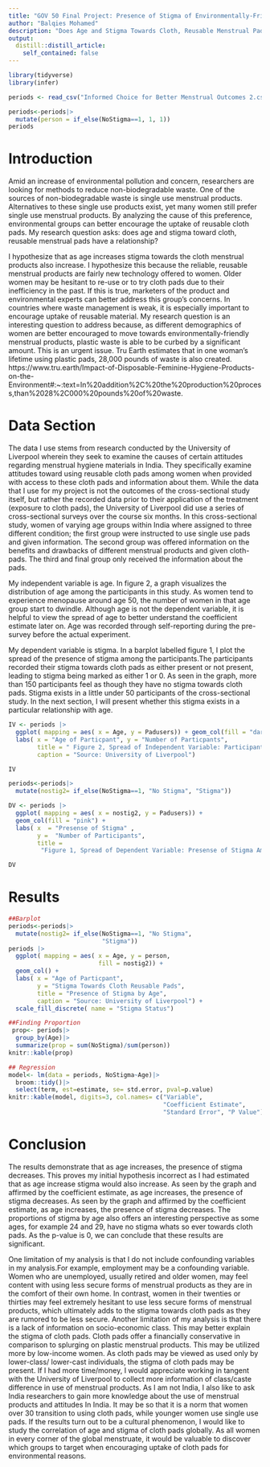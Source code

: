 ```yaml
---
title: "GOV 50 Final Project: Presence of Stigma of Environmentally-Friendly Cloth Pads in India"
author: "Balqies Mohamed"
description: "Does Age and Stigma Towards Cloth, Reusable Menstrual Pads Have A Relationship?" 
output:
  distill::distill_article:
    self_contained: false
---
```




```r
library(tidyverse)
library(infer)

periods <- read_csv("Informed Choice for Better Menstrual Outcomes 2.csv")

periods<-periods|>
  mutate(person = if_else(NoStigma==1, 1, 1))
periods

```


# Introduction

Amid an increase of environmental pollution and concern, researchers are looking for methods to reduce non-biodegradable waste. One of the sources of non-biodegradable waste is single use menstrual products. Alternatives to these single use products exist, yet many women still prefer single use menstrual products. By analyzing the cause of this preference, environmental groups can better encourage the uptake of reusable cloth pads. My research question asks: does age and stigma toward cloth, reusable menstrual pads have a relationship? 

I hypothesize that as age increases stigma towards the cloth menstrual products also increase. I hypothesize this because the reliable, reusable menstrual products are fairly new technology offered to women. Older women may be hesitant to re-use or to try cloth pads due to  their inefficiency in the past. If this is true, marketers of the product and environmental experts can better address this group's concerns. In countries where waste management is weak, it is especially important to encourage uptake of reusable material. My research question is an interesting question to address because, as different demographics of women are better encouraged to move towards environmentally-friendly menstrual products, plastic waste is able to be curbed by a significant amount. This is an urgent issue. Tru Earth estimates that in one woman's lifetime using plastic pads, 28,000 pounds of waste is also created. 
https://www.tru.earth/Impact-of-Disposable-Feminine-Hygiene-Products-on-the-Environment#:~:text=In%20addition%2C%20the%20production%20process,than%2028%2C000%20pounds%20of%20waste.


# Data Section 

The data I use stems from research conducted by the University of Liverpool wherein they seek to examine the causes of certain attitudes regarding menstrual hygiene materials in India. They specifically examine attitudes toward using reusable cloth pads among women when provided with access to these cloth pads and information about them. While the data that I use for my project is not the outcomes of the cross-sectional study itself, but rather the recorded data prior to their application of the treatment (exposure to cloth pads), the University of Liverpool did use a series of cross-sectional surveys over the course six months. In this cross-sectional study, women of varying age groups within India where assigned to three different condition; the first group were instructed to use single use pads and given information. The second group was offered information on the benefits and drawbacks of different menstrual products and given cloth-pads. The third and final group only received the information about the pads. 

My independent variable is age. In figure 2, a graph visualizes the distribution of age among the participants in this study. As women tend to experience menopause around age 50, the number of women in that age group start to dwindle. Although age is not the dependent variable, it is helpful to view the spread of age to better understand the coefficient estimate later on. Age was recorded through self-reporting during the pre-survey before the actual experiment. 

My dependent variable is stigma. In a barplot labelled figure 1, I plot the spread of the presence of stigma among the participants.The participants recorded their stigma towards cloth pads as either present or not present, leading to stigma being marked as either 1 or 0. As seen in the graph, more than 150 participants feel as though they have no stigma towards cloth pads. Stigma exists in a little under 50 participants of the cross-sectional study. In the next section, I will present whether this stigma exists in a particular relationship with age. 


```r

IV <- periods |> 
  ggplot( mapping = aes( x = Age, y = Padusers)) + geom_col(fill = "darkseagreen4") + 
  labs( x = "Age of Particpant", y = "Number of Particpants", 
        title = " Figure 2, Spread of Independent Variable: Participants by Age",
        caption = "Source: University of Liverpool")

IV 

```

```r
periods<-periods|>
  mutate(nostig2= if_else(NoStigma==1, "No Stigma", "Stigma"))

DV <- periods |> 
  ggplot( mapping = aes( x = nostig2, y = Padusers)) + 
  geom_col(fill = "pink") + 
  labs( x  = "Presense of Stigma" , 
        y =  "Number of Participants", 
        title = 
         "Figure 1, Spread of Dependent Variable: Presense of Stigma Amongst Participants")

DV
```
# Results
```r
##Barplot
periods<-periods|>
  mutate(nostig2= if_else(NoStigma==1, "No Stigma", 
                          "Stigma"))
periods |> 
  ggplot( mapping = aes( x = Age, y = person, 
                         fill = nostig2)) + 
  geom_col() + 
  labs( x = "Age of Particpant", 
        y = "Stigma Towards Cloth Reusable Pads", 
        title = "Presence of Stigma by Age", 
        caption = "Source: University of Liverpool") +
  scale_fill_discrete( name = "Stigma Status")

##Finding Proportion
 prop<- periods|>
  group_by(Age)|>
  summarize(prop = sum(NoStigma)/sum(person))
knitr::kable(prop)

## Regression
model<- lm(data = periods, NoStigma~Age)|>
  broom::tidy()|>
  select(term, est=estimate, se= std.error, pval=p.value)
knitr::kable(model, digits=3, col.names= c("Variable", 
                                           "Coefficient Estimate", 
                                           "Standard Error", "P Value"))


```

# Conclusion 

The results demonstrate that as age increases, the presence of stigma decreases. This proves my initial hypothesis incorrect as I had estimated that as age increase stigma would also increase. As seen by the graph and affirmed by the coefficient estimate, as age increases, the presence of stigma decreases. As seen by the graph and affirmed by the coefficient estimate, as age increases, the presence of stigma decreases. The proportions of stigma by age also offers an interesting perspective as some ages, for example 24 and 29, have no stigma whats so ever towards cloth pads. As the p-value is 0, we can conclude that these results are significant. 

One limitation of my analysis is that I do not include confounding variables in my analysis.For example, employment may be a confounding variable. Women who are unemployed, usually retired and older women, may feel content with using less secure forms of menstrual products as they are in the comfort of their own home. In contrast, women in their twenties or thirties may feel extremely hesitant to use less secure forms of menstrual products, which ultimately adds to the stigma towards cloth pads as they are rumored to be less secure. Another limitation of my analysis is that there is a lack of information on socio-economic class. This may better explain the stigma of cloth pads. Cloth pads offer a financially conservative in comparison to splurging on plastic menstrual products. This may be utilized more by low-income women. As cloth pads may be viewed as used only by lower-class/ lower-cast individuals, the stigma of cloth pads may be present.  If I had more time/money, I would appreciate working in tangent with the University of Liverpool to collect more information of class/caste difference in use of menstrual products. As I am not India, I also like to ask India researchers  to gain more knowledge about the use of menstrual products and attitudes In India. It may be so that it is a norm that women over 30 transition to using cloth pads, while younger women use single use pads. If the results turn out to be a cultural phenomenon, I would like to study the correlation of age and stigma of cloth pads globally. As all women in every corner of the global menstruate, it would be valuable to discover which groups to target when encouraging uptake of cloth pads for environmental reasons.


